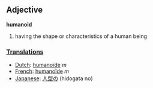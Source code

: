 == Adjective ==
'''humanoid'''
#having the shape or characteristics of a human being

===[[Translation]]s===
*[[Dutch]]: [[humanoïde]] ''m''
*[[French]]: [[humanoïde]] ''m''
*[[Japanese]]: [[人型の]] (hidogata no)
